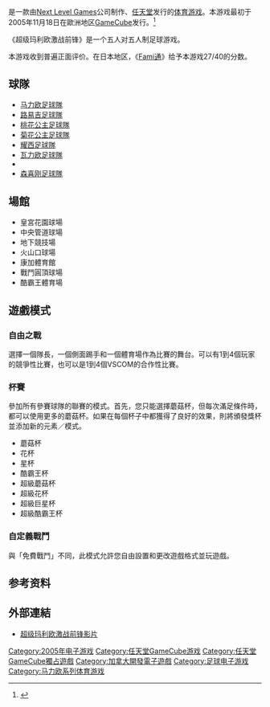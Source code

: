 {{NoteTA
| G1 = Games
| G2 = Mario
}}
{{Infobox video game
| title = 超级玛利欧激战前锋
| japanese = スーパーマリオストライカーズ
| english = Super Mario Strikers
| english2 = Mario Smash Football
| image = 
| alt = 
| caption = 
| developer = [[Next_Level_Games|Next Level Games]]
| publisher = [[任天堂|任天堂]]
| director = Mike Inglehart
| producer = Justin Dowdeswell<br>Ken Yeeloy<br>{{lj|田邊賢輔}}
| designer = Brandon Gill
| programmer = David Catlin
| artist = Cassidy Scott
| composer = Graig Robertson<br/>Kyle Nordman
| series = [[瑪利歐體育遊戲列表#玛利欧激战前锋遊戲|玛利欧激战前锋系列]]
| released = {{Video game release|EU|November 18, 2005|NA|December 5, 2005|JP|January 19, 2006|AU|April 6, 2006}}
| genre = [[體育遊戲|體育]]
| modes = [[單人電子遊戲|單人]]、[[多人電子遊戲|多人]]
| platforms = [[任天堂GameCube|任天堂GameCube]]
}}
{{vgname|超级玛利欧激战前锋|ja=スーパーマリオストライカーズ|na=Super Mario Strikers|eu=Mario Smash Football|diff=yes}}是一款由[[Next_Level_Games|Next Level Games]]公司制作、[[任天堂|任天堂]]发行的[[体育游戏|体育游戏]]。本游戏最初于2005年11月18日在歐洲地区[[GameCube|GameCube]]发行。<ref name="gamefaqs">{{cite web | url = http://www.gamefaqs.com/n64/258820-mario-tennis/data| title = Release information | publisher = [[GameFAQs|GameFAQs]]| date = | accessdate = 2016-07-19|language=en}}</ref>

《超级玛利欧激战前锋》是一个五人对五人制足球游戏。

本游戏收到普遍正面评价。在日本地区，《[[Fami通|Fami通]]》给予本游戏27/40的分数。

==球隊==
*[[马力欧_(角色)|马力欧足球隊]]
*[[路易吉|路易吉足球隊]]
*[[桃花公主|桃花公主足球隊]]
*[[菊花公主|菊花公主足球隊]]
*[[耀西|耀西足球隊]]
*[[瓦力欧|瓦力欧足球隊]]
*{{tsl|en|Waluigi|瓦路易吉|瓦路易吉足球隊}}
*[[森喜刚|森喜刚足球隊]]

==場館==
*皇宮花園球場
*中央管道球場
*地下競技場
*火山口球場
*康加體育館
*戰鬥圓頂球場
*酷霸王體育場

==遊戲模式==
===自由之戰===
選擇一個隊長，一個側面踢手和一個體育場作為比賽的舞台。可以有1到4個玩家的競爭性比賽，也可以是1到4個VSCOM的合作性比賽。

===杯賽===
參加所有參賽球隊的聯賽的模式。首先，您只能選擇蘑菇杯，但每次滿足條件時，都可以使用更多的蘑菇杯。如果在每個杯子中都獲得了良好的效果，則將頒發獎杯並添加新的元素／模式。

*蘑菇杯
*花杯
*星杯
*酷霸王杯
*超級蘑菇杯
*超級花杯
*超級巨星杯
*超級酷霸王杯

===自定義戰鬥===
與「免費戰鬥」不同，此模式允許您自由設置和更改遊戲格式並玩遊戲。

==参考资料==
<references/>

==外部連結==
*[https://www.youtube.com/watch?v=4Vt631R8N4g 超级玛利欧激战前锋影片]

{{马里奥体育类游戏}}

{{DEFAULTSORT:Super Mario Strikers}}
[[Category:2005年电子游戏|Category:2005年电子游戏]]
[[Category:任天堂GameCube游戏|Category:任天堂GameCube游戏]]
[[Category:任天堂GameCube獨占遊戲|Category:任天堂GameCube獨占遊戲]]
[[Category:加拿大開發電子遊戲|Category:加拿大開發電子遊戲]]
[[Category:足球电子游戏|Category:足球电子游戏]]
[[Category:马力欧系列体育游戏|Category:马力欧系列体育游戏]]
